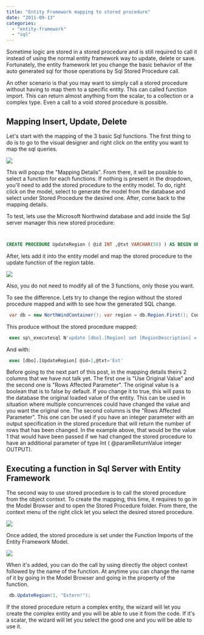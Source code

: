 ```yaml
---
title: "Entity Framework mapping to stored procedure"
date: "2011-09-13"
categories: 
  - "entity-framework"
  - "sql"
---
```


Sometime logic are stored in a stored procedure and is still required to call it instead of using the normal entity framework way to update, delete or save. Fortunately, the entity framework let you change the basic behavior of the auto generated sql for those operations by Sql Stored Procedure call.

An other scenario is that you may want to simply call a stored procedure without having to map them to a specific entity. This can called function import. This can return almost anything from the scalar, to a collection or a complex type. Even a call to a void stored procedure is possible.

## Mapping Insert, Update, Delete

Let's start with the mapping of the 3 basic Sql functions. The first thing to do is to go to the visual designer and right click on the entity you want to map the sql queries.

![](images/mappingstoredprocedure-400x340.png)

This will popup the "Mapping Details". From there, it will be possible to select a function for each functions. If nothing is present in the dropdown, you'll need to add the stored procedure to the entity model. To do, right click on the model, select to generate the model from the database and select under Stored Procedure the desired one. After, come back to the mapping details.

To test, lets use the Microsoft Northwind database and add inside the Sql server manager this new stored procedure:


```sql


CREATE PROCEDURE UpdateRegion ( @id INT ,@txt VARCHAR(50) ) AS BEGIN UPDATE region SET RegionDescription = @txt WHERE RegionID = @id END 
```


After, lets add it into the entity model and map the stored procedure to the update function of the region table.

![](images/mappingUpdateStoredProcedure-400x132.png)

Also, you do not need to modify all of the 3 functions, only those you want.

To see the difference. Lets try to change the region without the stored procedure mapped and with to see how the generated SQL change.


```csharp
 var db = new NorthWindContainer(); var region = db.Region.First(); Console.WriteLine("The first region description is : " + region.RegionDescription); region.RegionDescription = "Est"; db.SaveChanges(); region = db.Region.First(); Console.WriteLine("The first region description is : " + region.RegionDescription); Console.ReadLine(); 
```

This produce without the stored procedure mapped:


```sql
 exec sp\_executesql N'update [dbo].[Region] set [RegionDescription] = @0 where ([RegionID] = @1) ',N'@0 nchar(50),@1 int',@0=N'Est',@1=1 
```


And with:


```sql
 exec [dbo].[UpdateRegion] @id=1,@txt='Est' 
```


Before going to the next part of this post, in the mapping details theirs 2 columns that we have not talk yet. The first one is "Use Original Value" and the second one is "Rows Affected Parameter". The original value is a boolean that is to false by default. If you change it to true, this will pass to the database the original loaded value of the entity. This can be used in situation where multiple concurrences could have changed the value and you want the original one. The second columns is the "Rows Affected Parameter". This one can be used if you have an integer parameter with an output specification in the stored procedure that will return the number of rows that has been changed. In the example above, that would be the value 1 that would have been passed if we had changed the stored procedure to have an additional parameter of type Int ( @paramReturnValue integer OUTPUT).

## Executing a function in Sql Server with Entity Framework

The second way to use stored procedure is to call the stored procedure from the object context. To create the mapping, this time, it requires to go in the Model Browser and to open the Stored Procedure folder. From there, the context menu of the right click let you select the desired stored procedure.

![](images/modelbrowseraffunction-400x327.png)

Once added, the stored procedure is set under the Function Imports of the Entity Framework Model.

![](images/addedfunction.png)

When it's added, you can do the call by using directly the object context followed by the name of the function. At anytime you can change the name of it by going in the Model Browser and going in the property of the function.


```csharp
 db.UpdateRegion(1, "Estern!"); 
```

If the stored procedure return a complex entity, the wizard will let you create the complex entity and you will be able to use it from the code. If it's a scalar, the wizard will let you select the good one and you will be able to use it.
